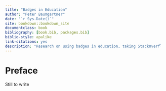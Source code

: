 ```yaml
--- 
title: "Badges in Education"
author: "Peter Baumgartner"
date: "`r Sys.Date()`"
site: bookdown::bookdown_site
documentclass: book
bibliography: [book.bib, packages.bib]
biblio-style: apalike
link-citations: yes
description: "Research on using badges in education, taking StackOverflow.com as a prominent example."
---
```


# Preface

Still to write
